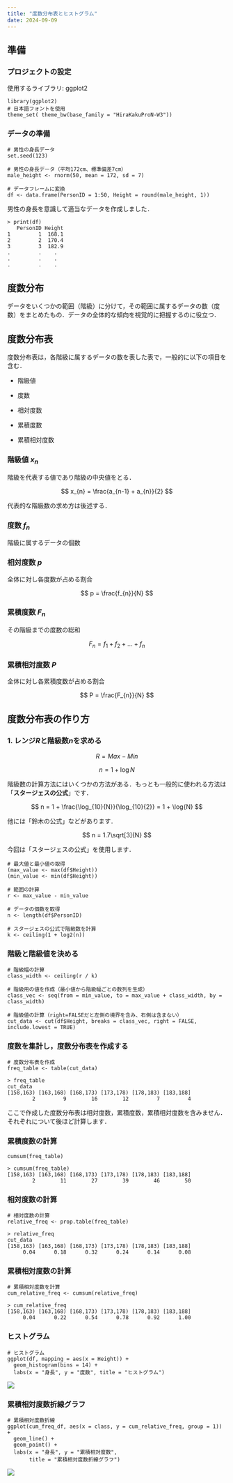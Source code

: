 ```yaml
---
title: "度数分布表とヒストグラム"
date: 2024-09-09
---
```


## 準備

### プロジェクトの設定

使用するライブラリ: ggplot2

```         
library(ggplot2)
# 日本語フォントを使用
theme_set( theme_bw(base_family = "HiraKakuProN-W3")) 
```

### データの準備

```         
# 男性の身長データ
set.seed(123)

# 男性の身長データ（平均172cm、標準偏差7cm）
male_height <- rnorm(50, mean = 172, sd = 7)

# データフレームに変換
df <- data.frame(PersonID = 1:50, Height = round(male_height, 1))
```

男性の身長を意識して適当なデータを作成しました．

```         
> print(df)
   PersonID Height
1         1  168.1
2         2  170.4
3         3  182.9
.         .    .
.         .    .
.         .    .
```

## 度数分布

データをいくつかの範囲（階級）に分けて，その範囲に属するデータの数（度数）をまとめたもの．データの全体的な傾向を視覚的に把握するのに役立つ．

## 度数分布表

度数分布表は，各階級に属するデータの数を表した表で，一般的に以下の項目を含む．

-   階級値

-   度数

-   相対度数

-   累積度数

-   累積相対度数

### 階級値 $x_{n}$

階級を代表する値であり階級の中央値をとる．

$$
x_{n} = \frac{a_{n-1} + a_{n}}{2}
$$

代表的な階級数の求め方は後述する．

### 度数 $f_{n}$

階級に属するデータの個数

### 相対度数 $p$

全体に対し各度数が占める割合

$$
p = \frac{f_{n}}{N}
$$

### 累積度数 $F_{n}$

その階級までの度数の総和

$$
F_{n} = f_{1} + f_{2} + ... + f_{n}
$$

### 累積相対度数 $P$

全体に対し各累積度数が占める割合

$$
P = \frac{F_{n}}{N}
$$

## 度数分布表の作り方

### 1. レンジ$R$と階級数$n$を求める

$$
R = Max - Min
$$

$$
n = 1 + \log{N}
$$

階級数の計算方法にはいくつかの方法がある．もっとも一般的に使われる方法は「**スタージェスの公式**」です．

$$
n = 1 + \frac{\log_{10}{N}}{\log_{10}{2}} = 1 + \log{N}
$$

他には「鈴木の公式」などがあります．

$$
n = 1.7\sqrt[3]{N}
$$

今回は「スタージェスの公式」を使用します．

```         
# 最大値と最小値の取得
(max_value <- max(df$Height))
(min_value <- min(df$Height))

# 範囲の計算
r <- max_value - min_value

# データの個数を取得
n <- length(df$PersonID)

# スタージェスの公式で階級数を計算
k <- ceiling(1 + log2(n))
```

### 階級と階級値を決める

```         
# 階級幅の計算
class_width <- ceiling(r / k)

# 階級用の値を作成（最小値から階級幅ごとの数列を生成）
class_vec <- seq(from = min_value, to = max_value + class_width, by = class_width)

# 階級値の計算（right=FALSEだと左側の境界を含み、右側は含まない）
cut_data <- cut(df$Height, breaks = class_vec, right = FALSE, include.lowest = TRUE)
```

### 度数を集計し，度数分布表を作成する

```         
# 度数分布表を作成
freq_table <- table(cut_data)
```

```         
> freq_table
cut_data
[158,163) [163,168) [168,173) [173,178) [178,183) [183,188] 
        2         9        16        12         7         4 
```

ここで作成した度数分布表は相対度数，累積度数，累積相対度数を含みません． それぞれについて後ほど計算します．

### 累積度数の計算

```         
cumsum(freq_table)
```

```         
> cumsum(freq_table)
[158,163) [163,168) [168,173) [173,178) [178,183) [183,188] 
        2        11        27        39        46        50 
```

### 相対度数の計算

```         
# 相対度数の計算
relative_freq <- prop.table(freq_table)
```

```         
> relative_freq
cut_data
[158,163) [163,168) [168,173) [173,178) [178,183) [183,188] 
     0.04      0.18      0.32      0.24      0.14      0.08 
```

### 累積相対度数の計算

```         
# 累積相対度数を計算
cum_relative_freq <- cumsum(relative_freq)
```

```         
> cum_relative_freq
[158,163) [163,168) [168,173) [173,178) [178,183) [183,188] 
     0.04      0.22      0.54      0.78      0.92      1.00 
```

### ヒストグラム

```         
# ヒストグラム
ggplot(df, mapping = aes(x = Height)) +
  geom_histogram(bins = 14) +
  labs(x = "身長", y = "度数", title = "ヒストグラム")
```

![](images/clipboard-4036765463.png)

### 累積相対度数折線グラフ

```         
# 累積相対度数折線
ggplot(cum_freq_df, aes(x = class, y = cum_relative_freq, group = 1)) +
  geom_line() +
  geom_point() +
  labs(x = "身長", y = "累積相対度数", 
       title = "累積相対度数折線グラフ")
```

![](images/clipboard-832367858.png)
